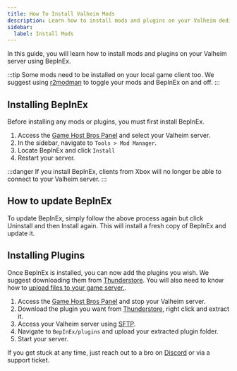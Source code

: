 ```yaml
---
title: How To Install Valheim Mods
description: Learn how to install mods and plugins on your Valheim dedicated server.
sidebar:
  label: Install Mods
---
```


In this guide, you will learn how to install mods and plugins on your Valheim server using BepInEx.

:::tip
Some mods need to be installed on your local game client too. We suggest using [r2modman](https://thunderstore.io/c/valheim/p/ebkr/r2modman/) to toggle your mods and BepInEx on and off.
:::

## Installing BepInEx
Before installing any mods or plugins, you must first install BepInEx.

1. Access the [Game Host Bros Panel](https://panel.gamehostbros.com/) and select your Valheim server.
2. In the sidebar, navigate to `Tools > Mod Manager`.
3. Locate BepInEx and click `Install`
4. Restart your server.

:::danger
If you install BepInEx,  clients from Xbox will no longer be able to connect to your Valheim server.
:::

## How to update BepInEx

To update BepInEx, simply follow the above process again but click Uninstall and then Install again. This will install a fresh copy of BepInEx and update it.

## Installing Plugins
Once BepInEx is installed, you can now add the plugins you wish. We suggest downloading them from [Thunderstore](https://thunderstore.io/c/valheim/). You will also need to know how to [upload files to your game server.](/getting-started/uploading-files/).

1. Access the [Game Host Bros Panel](https://panel.gamehostbros.com/) and stop your Valheim server.
2. Download the plugin you want from [Thunderstore](https://thunderstore.io/c/valheim/), right click and extract it.
3. Access your Valheim server using [SFTP](/getting-started/uploading-files/).
4. Navigate to `BepInEx/plugins` and upload your extracted plugin folder.
6. Start your server.

If you get stuck at any time, just reach out to a bro on [Discord](https://discord.gg/FN4XgbAwzr) or via a support ticket.